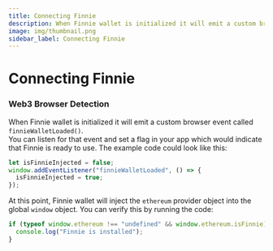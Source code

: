 ```yaml
---
title: Connecting Finnie
description: When Finnie wallet is initialized it will emit a custom browser event called `finnieWalletLoaded`.
image: img/thumbnail.png
sidebar_label: Connecting Finnie
---
```


# Connecting Finnie

### Web3 Browser Detection&#x20;

When Finnie wallet is initialized it will emit a custom browser event called `finnieWalletLoaded()`.  
You can listen for that event and set a flag in your app which would indicate that Finnie is ready to use. The example code could look like this:

```jsx
let isFinnieInjected = false;
window.addEventListener("finnieWalletLoaded", () => {
  isFinnieInjected = true;
});
```

At this point, Finnie wallet will inject the `ethereum` provider object into the global `window` object. You can verify this by running the code:

```jsx
if (typeof window.ethereum !== "undefined" && window.ethereum.isFinnie) {
  console.log("Finnie is installed");
}
```
